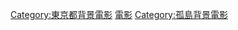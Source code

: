 [[Category:東京都背景電影‎|Category:東京都背景電影‎]]
[[Category:伊豆群島背景作品|電影]]
[[Category:孤島背景電影|Category:孤島背景電影]]